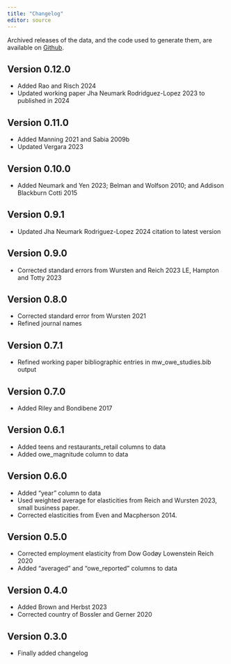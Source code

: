 ```yaml
---
title: "Changelog"
editor: source
---
```

Archived releases of the data, and the code used to generate them, are available on [Github](https://github.com/Economic/owe/releases).

## Version 0.12.0
- Added Rao and Risch 2024
- Updated working paper Jha Neumark Rodridguez-Lopez 2023 to published in 2024

## Version 0.11.0
- Added Manning 2021 and Sabia 2009b
- Updated Vergara 2023

## Version 0.10.0
- Added Neumark and Yen 2023; Belman and Wolfson 2010; and Addison Blackburn Cotti 2015

## Version 0.9.1
- Updated Jha Neumark Rodriguez-Lopez 2024 citation to latest version

## Version 0.9.0
- Corrected standard errors from Wursten and Reich 2023 LE, Hampton and Totty 2023

## Version 0.8.0
- Corrected standard error from Wursten 2021
- Refined journal names

## Version 0.7.1
- Refined working paper bibliographic entries in mw_owe_studies.bib output

## Version 0.7.0
- Added Riley and Bondibene 2017

## Version 0.6.1
- Added teens and restaurants_retail columns to data
- Added owe_magnitude column to data

## Version 0.6.0
- Added "year" column to data
- Used weighted average for elasticities from Reich and Wursten 2023, small business paper.
- Corrected elasticities from Even and Macpherson 2014.

## Version 0.5.0
- Corrected employment elasticity from Dow Godøy Lowenstein Reich 2020
- Added "averaged" and "owe_reported" columns to data

## Version 0.4.0
- Added Brown and Herbst 2023
- Corrected country of Bossler and Gerner 2020

## Version 0.3.0
- Finally added changelog
